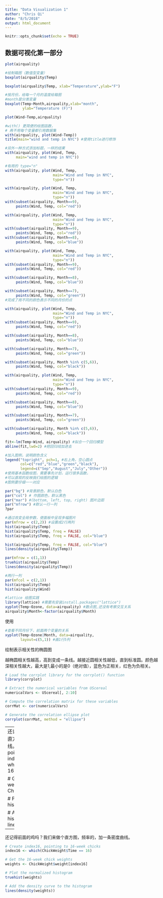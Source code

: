 ```yaml
---
title: "Data Visualization 1"
author: "Chris Qi"
date: "8/5/2018"
output: html_document
---
```


```r
knitr::opts_chunk$set(echo = TRUE)
```

## 数据可视化第一部分
```r
plot(airquality)
```



```r
#绘制箱图（数值型变量）
boxplot(airquality$Temp) 
```

```r
boxplot(airquality$Temp, xlab="Temperature",ylab="F")
```

```r
#按月份，给每一个月的温度绘箱图
#month是分类变量
boxplot(Temp~Month,airquality,xlab="month", 
        ylab="Temperature (F)")
```

```r
plot(Wind~Temp,airquality)
```

```r
#with() 更简便的绘图函数，
# 再不用每个变量都引用数据集
with(airquality, plot(Wind~Temp))
title(main="wind and temp in NYC") #使用title进行修饰
```

```r
#另外一种方式添加标题，一样的结果
with(airquality, plot(Wind, Temp,
     main="wind and temp in NYC")) 
```

```r
#有用的 type="n"
with(airquality, plot(Wind, Temp,
                      main="Wind and Temp in NYC",
                      type="n"))
```

```r
with(airquality, plot(Wind, Temp,
                      main="Wind and Temp in NYC",
                      type="n"))
with(subset(airquality, Month==9), 
     points(Wind, Temp, col="red"))
```

```r
with(airquality, plot(Wind, Temp,
                      main="Wind and Temp in NYC",
                      type="n"))
with(subset(airquality, Month==9), 
     points(Wind, Temp, col="red"))
with(subset(airquality, Month==8), 
     points(Wind, Temp, col="blue"))
```

```r
with(airquality, plot(Wind, Temp,
                      main="Wind and Temp in NYC",
                      type="n"))
with(subset(airquality, Month==9), 
     points(Wind, Temp, col="red"))

with(subset(airquality, Month==8), 
     points(Wind, Temp, col="blue"))

with(subset(airquality, Month==7), 
     points(Wind, Temp, col="green"))
#完成了用不同的颜色表示不同的月份的点
```

```r
with(airquality, plot(Wind, Temp,
                      main="Wind and Temp in NYC",
                      type="n"))
with(subset(airquality, Month==9), 
     points(Wind, Temp, col="red"))

with(subset(airquality, Month==8), 
     points(Wind, Temp, col="blue"))

with(subset(airquality, Month==7), 
     points(Wind, Temp, col="green"))

with(subset(airquality, Month %in% c(5,6)), 
     points(Wind, Temp, col="black"))
```

```r
with(airquality, plot(Wind, Temp,
                      main="Wind and Temp in NYC",
                      type="n"))
with(subset(airquality, Month==9), 
     points(Wind, Temp, col="red"))

with(subset(airquality, Month==8), 
     points(Wind, Temp, col="blue"))

with(subset(airquality, Month==7), 
     points(Wind, Temp, col="green"))

with(subset(airquality, Month %in% c(5,6)), 
     points(Wind, Temp, col="black"))

fit<-lm(Temp~Wind, airquality) #拟合一个回归模型
abline(fit,lwd=2) #把回归线加进去

#加入图例，说明颜色含义
legend("topright", pch=1, #右上角，空心圆点
       col=c("red","blue","green","black"),
       legend=c("Sep","August","July","Other"))
#使用基本函数绘图，需要事先计划，运行很多函数，
#可以直观的反映我们绘图的逻辑
#图例要仔细一一对应
```


```r
par("bg") #背景颜色，默认白色
par("col") # 作图颜色，默认黑色
par("mar") #(bottom, left, top, right) 图片边距
par("mfrow") #默认一行一列
?par
```

```r
#通过改变全局参数，使面板中呈现多幅图片
par(mfrow = c(2,2)) #设置成2行两列
hist(airquality$Temp)
hist(airquality$Temp, freq = FALSE)
hist(airquality$Temp, freq = FALSE, col="blue")

hist(airquality$Temp, freq = FALSE, col="blue")
lines(density(airquality$Temp))

par(mfrow = c(1,1))
truehist(airquality$Temp)
lines(density(airquality$Temp))
```

```r
#两行一列
par(mfcol = c(2,1))
hist(airquality$Temp)
hist(airquality$Wind)
```

```r
#lattice 绘图实践
library(lattice) #需要先安装install.packages("lattice")
xyplot(Temp~Ozone, data=airquality) #散点图,还没有考察交互关系
airquality$Month<-factor(airquality$Month)
```

使用
```r
#查看不同月份下，前面两个变量的关系
xyplot(Temp~Ozone|Month, data=airquality,
       layout=c(5,1)) #画1行5列
```


绘制表示相关性的椭圆图

越椭圆相关性越高，高到变成一条线。越接近圆相关性越低，直到标准圆。颜色越深相关性越大，最大是1,最小的是0（绝对值），蓝色为正相关，红色为负相关。
```r
# Load the corrplot library for the corrplot() function
library(corrplot)

# Extract the numerical variables from UScereal
numericalVars <- UScereal[, 2:10]

# Compute the correlation matrix for these variables
corrMat <- cor(numericalVars)

# Generate the correlation ellipse plot
corrplot(corrMat, method = "ellipse")

```




---
还记得前面的鸡吗？我们来做个直方图，频率的，加一条密度曲线。
```r
# Create index16, pointing to 16-week chicks
index16 <- which(ChickWeight$Time == 16)

# Get the 16-week chick weights
weights <- ChickWeight$weight[index16]

# Plot the normalized histogram
truehist(weights)

# Add the density curve to the histogram
lines(density(weights))
```

---
还记得前面的鸡吗？我们来做个直方图，频率的，加一条密度曲线。
```r
# Create index16, pointing to 16-week chicks
index16 <- which(ChickWeight$Time == 16)

# Get the 16-week chick weights
weights <- ChickWeight$weight[index16]

# Plot the normalized histogram
truehist(weights)

# Add the density curve to the histogram
lines(density(weights))
```


